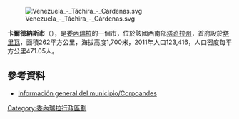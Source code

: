 [[Image:Venezuela_-_Táchira_-_Cárdenas.svg|right]]

'''卡爾德納斯市'''（{{lang-es|Municipio Cárdenas}}），是[[委內瑞拉|委內瑞拉]]的一個市，位於該國西南部[[塔奇拉州|塔奇拉州]]，首府設於[[塔里瓦|塔里瓦]]，面積262平方公里，海拔高度1,700米，2011年人口123,416，人口密度每平方公里471.05人。

==參考資料==
* [https://web.archive.org/web/20130817090434/http://www.corpoandes.gov.ve/corpoandes/perfiles/tachira/cardenas/ Información general del municipio/Corpoandes]

{{Venezuela-geo-stub}}
[[Category:委內瑞拉行政區劃|Category:委內瑞拉行政區劃]]